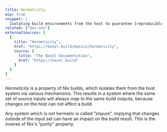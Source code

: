 ```yaml
---
title: Hermeticity
wip: true
snippet: |
  Isolating build environments from the host to guarantee [reproducible](/concepts/reproducibility) builds
related: ["dev-env"]
externalSources: [
  {
    title: "Hermeticity",
    href: "https://bazel.build/basics/hermeticity",
    source: {
      title: "The Bazel documentation",
      href: "https://bazel.build"
    }
  }
]
---
```


*Hermeticity* is a property of Nix builds, which isolates them from the host system via various mechanisms.
This results in a system where the same set of source inputs will always map to the same build outputs,
because changes on the host can not affect a build.

Any system which is not hermetic is called "impure", implying that changes outside of the input set can have an impact on the build result.
This is the inverse of Nix's "purity" property.

